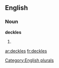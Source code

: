 
==English==

===Noun===
'''deckles'''

# {{plural of|[[deckle]]}}

[[Category:English plurals]]

[[ar:deckles]]
[[fr:deckles]]
